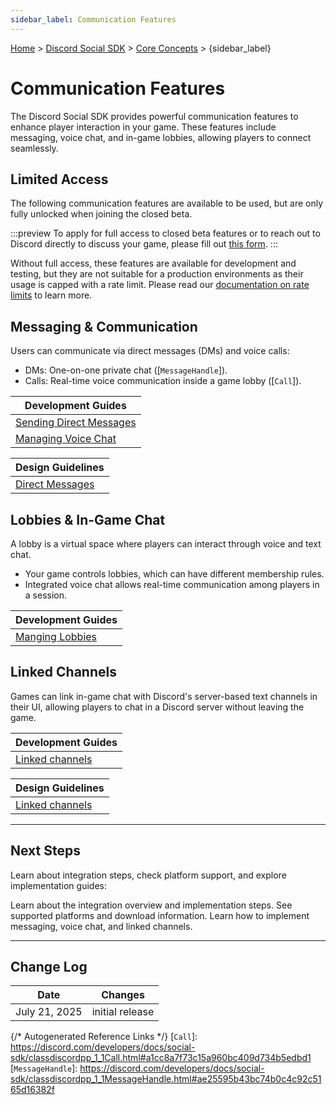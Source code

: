```yaml
---
sidebar_label: Communication Features
---
```


[Home](/docs/intro) > [Discord Social SDK](/docs/discord-social-sdk/overview) > [Core Concepts](/docs/discord-social-sdk/core-concepts) > {sidebar_label}

# Communication Features

The Discord Social SDK provides powerful communication features to enhance player interaction in your game.
These features include messaging, voice chat, and in-game lobbies, allowing players to connect seamlessly.

## Limited Access

The following communication features are available to be used, but are only fully unlocked when joining the closed beta.

:::preview
To apply for full access to closed beta features or to reach out to Discord directly to discuss your game, please fill out [this form](https://discord.com/developers/social-sdk-closed-beta-access-request-form).
:::

Without full access, these features are available for development and testing, but they are not suitable for a
production environments as their usage is capped with a rate limit. Please read our
[documentation on rate limits](/docs/topics/rate-limits) to learn more.

## Messaging & Communication

Users can communicate via direct messages (DMs) and voice calls:

- DMs: One-on-one private chat ([`MessageHandle`]).
- Calls: Real-time voice communication inside a game lobby ([`Call`]).

| Development Guides                                                                             |
|------------------------------------------------------------------------------------------------|
| [Sending Direct Messages](/docs/discord-social-sdk/development-guides/sending-direct-messages) |
| [Managing Voice Chat](/docs/discord-social-sdk/development-guides/managing-voice-chat)         |

| Design Guidelines                                                             |
|-------------------------------------------------------------------------------|
| [Direct Messages](/docs/discord-social-sdk/design-guidelines/direct-messages) |

## Lobbies & In-Game Chat

A lobby is a virtual space where players can interact through voice and text chat.

- Your game controls lobbies, which can have different membership rules.
- Integrated voice chat allows real-time communication among players in a session.

| Development Guides                                                              |
|---------------------------------------------------------------------------------|
| [Manging Lobbies](/docs/discord-social-sdk/development-guides/managing-lobbies) |

## Linked Channels

Games can link in-game chat with Discord's server-based text channels in their UI, allowing players to chat in a Discord server without leaving the game.

| Development Guides                                                             |
|--------------------------------------------------------------------------------|
| [Linked channels](/docs/discord-social-sdk/development-guides/linked-channels) |

| Design Guidelines                                                             |
|-------------------------------------------------------------------------------|
| [Linked channels](/docs/discord-social-sdk/design-guidelines/linked-channels) |

---

## Next Steps

Learn about integration steps, check platform support, and explore implementation guides:

<Container>
    <Card title="Integration Overview"
          link="/docs/discord-social-sdk/core-concepts/integration-overview" icon="HammerIcon">
        Learn about the integration overview and implementation steps.
    </Card>
    <Card title="Platform Compatibility" link="/docs/discord-social-sdk/core-concepts/platform-compatibility"
          icon="UserPlatformIcon">
        See supported platforms and download information.
    </Card>
    <Card title="Development Guides" link="/docs/discord-social-sdk/development-guides" icon="BookCheckIcon">
        Learn how to implement messaging, voice chat, and linked channels.
    </Card>
</Container>

---

## Change Log

| Date          | Changes         |
|---------------|-----------------|
| July 21, 2025 | initial release |


{/* Autogenerated Reference Links */}
[`Call`]: https://discord.com/developers/docs/social-sdk/classdiscordpp_1_1Call.html#a1cc8a7f73c15a960bc409d734b5edbd1
[`MessageHandle`]: https://discord.com/developers/docs/social-sdk/classdiscordpp_1_1MessageHandle.html#ae25595b43bc74b0c4c92c5165d16382f